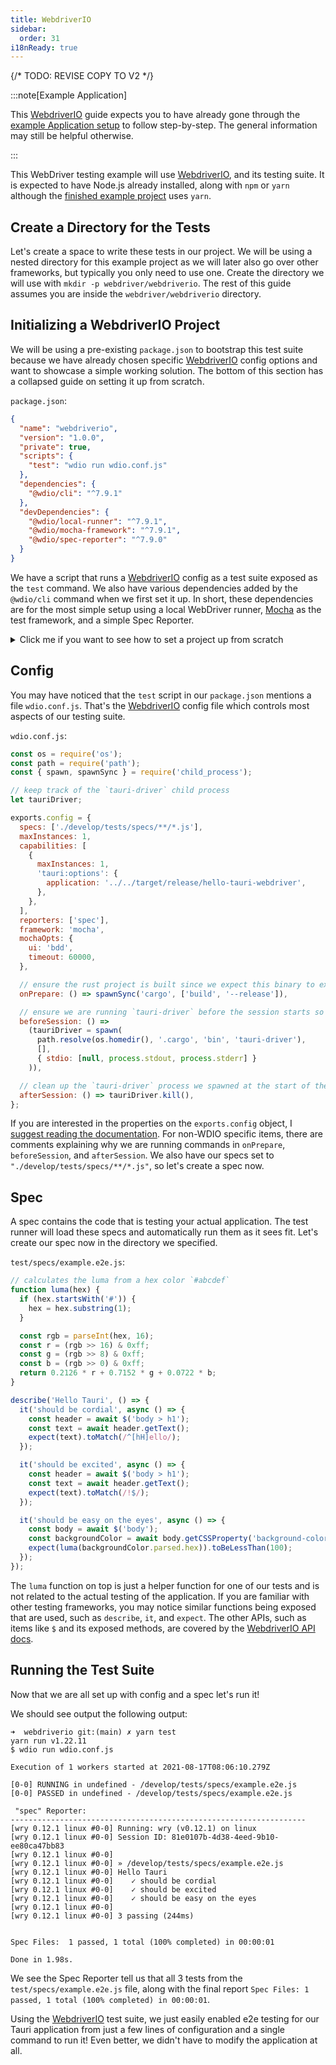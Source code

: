 ```yaml
---
title: WebdriverIO
sidebar:
  order: 31
i18nReady: true
---
```


{/* TODO: REVISE COPY TO V2 */}


:::note[Example Application]

This [WebdriverIO] guide expects you to have already gone through the [example Application setup] to follow
step-by-step. The general information may still be helpful otherwise.

:::

This WebDriver testing example will use [WebdriverIO], and its testing suite. It is expected to have Node.js already
installed, along with `npm` or `yarn` although the [finished example project] uses `yarn`.

## Create a Directory for the Tests

Let's create a space to write these tests in our project. We will be using a nested directory for
this example project as we will later also go over other frameworks, but typically you only need to use one. Create
the directory we will use with `mkdir -p webdriver/webdriverio`. The rest of this guide assumes you are inside the
`webdriver/webdriverio` directory.

## Initializing a WebdriverIO Project

We will be using a pre-existing `package.json` to bootstrap this test suite because we have already chosen specific
[WebdriverIO] config options and want to showcase a simple working solution. The bottom of this section has a collapsed
guide on setting it up from scratch.

`package.json`:

```json
{
  "name": "webdriverio",
  "version": "1.0.0",
  "private": true,
  "scripts": {
    "test": "wdio run wdio.conf.js"
  },
  "dependencies": {
    "@wdio/cli": "^7.9.1"
  },
  "devDependencies": {
    "@wdio/local-runner": "^7.9.1",
    "@wdio/mocha-framework": "^7.9.1",
    "@wdio/spec-reporter": "^7.9.0"
  }
}
```

We have a script that runs a [WebdriverIO] config as a test suite exposed as the `test` command. We also have various
dependencies added by the `@wdio/cli` command when we first set it up. In short, these dependencies are for
the most simple setup using a local WebDriver runner, [Mocha] as the test framework, and a simple Spec Reporter.

<details>
  <summary>Click me if you want to see how to set a project up from scratch</summary>

The CLI is interactive, and you may choose the tools to work with yourself. Note that you will likely diverge from
the rest of the guide, and you need to set up the differences yourself.

Let's add the [WebdriverIO] CLI to this npm project.

<CommandTabs npm="npm install @wdio/cli" yarn="yarn add @wdio/cli" />

To then run the interactive config command to set up a [WebdriverIO] test suite, you can then run:

<CommandTabs npm="npx wdio config" yarn="yarn wdio config" />

</details>

## Config

You may have noticed that the `test` script in our `package.json` mentions a file `wdio.conf.js`. That's the [WebdriverIO]
config file which controls most aspects of our testing suite.

`wdio.conf.js`:

```javascript
const os = require('os');
const path = require('path');
const { spawn, spawnSync } = require('child_process');

// keep track of the `tauri-driver` child process
let tauriDriver;

exports.config = {
  specs: ['./develop/tests/specs/**/*.js'],
  maxInstances: 1,
  capabilities: [
    {
      maxInstances: 1,
      'tauri:options': {
        application: '../../target/release/hello-tauri-webdriver',
      },
    },
  ],
  reporters: ['spec'],
  framework: 'mocha',
  mochaOpts: {
    ui: 'bdd',
    timeout: 60000,
  },

  // ensure the rust project is built since we expect this binary to exist for the webdriver sessions
  onPrepare: () => spawnSync('cargo', ['build', '--release']),

  // ensure we are running `tauri-driver` before the session starts so that we can proxy the webdriver requests
  beforeSession: () =>
    (tauriDriver = spawn(
      path.resolve(os.homedir(), '.cargo', 'bin', 'tauri-driver'),
      [],
      { stdio: [null, process.stdout, process.stderr] }
    )),

  // clean up the `tauri-driver` process we spawned at the start of the session
  afterSession: () => tauriDriver.kill(),
};
```

If you are interested in the properties on the `exports.config` object, I [suggest reading the documentation][webdriver documentation].
For non-WDIO specific items, there are comments explaining why we are running commands in `onPrepare`, `beforeSession`,
and `afterSession`. We also have our specs set to `"./develop/tests/specs/**/*.js"`, so let's create a spec now.

## Spec

A spec contains the code that is testing your actual application. The test runner will load these specs and automatically
run them as it sees fit. Let's create our spec now in the directory we specified.

`test/specs/example.e2e.js`:

```javascript
// calculates the luma from a hex color `#abcdef`
function luma(hex) {
  if (hex.startsWith('#')) {
    hex = hex.substring(1);
  }

  const rgb = parseInt(hex, 16);
  const r = (rgb >> 16) & 0xff;
  const g = (rgb >> 8) & 0xff;
  const b = (rgb >> 0) & 0xff;
  return 0.2126 * r + 0.7152 * g + 0.0722 * b;
}

describe('Hello Tauri', () => {
  it('should be cordial', async () => {
    const header = await $('body > h1');
    const text = await header.getText();
    expect(text).toMatch(/^[hH]ello/);
  });

  it('should be excited', async () => {
    const header = await $('body > h1');
    const text = await header.getText();
    expect(text).toMatch(/!$/);
  });

  it('should be easy on the eyes', async () => {
    const body = await $('body');
    const backgroundColor = await body.getCSSProperty('background-color');
    expect(luma(backgroundColor.parsed.hex)).toBeLessThan(100);
  });
});
```

The `luma` function on top is just a helper function for one of our tests and is not related to the actual testing of
the application. If you are familiar with other testing frameworks, you may notice similar functions being exposed that
are used, such as `describe`, `it`, and `expect`. The other APIs, such as items like `$` and its exposed methods, are
covered by the [WebdriverIO API docs].

## Running the Test Suite

Now that we are all set up with config and a spec let's run it!

<CommandTabs npm="npm test" yarn="yarn test" />

We should see output the following output:

```text
➜  webdriverio git:(main) ✗ yarn test
yarn run v1.22.11
$ wdio run wdio.conf.js

Execution of 1 workers started at 2021-08-17T08:06:10.279Z

[0-0] RUNNING in undefined - /develop/tests/specs/example.e2e.js
[0-0] PASSED in undefined - /develop/tests/specs/example.e2e.js

 "spec" Reporter:
------------------------------------------------------------------
[wry 0.12.1 linux #0-0] Running: wry (v0.12.1) on linux
[wry 0.12.1 linux #0-0] Session ID: 81e0107b-4d38-4eed-9b10-ee80ca47bb83
[wry 0.12.1 linux #0-0]
[wry 0.12.1 linux #0-0] » /develop/tests/specs/example.e2e.js
[wry 0.12.1 linux #0-0] Hello Tauri
[wry 0.12.1 linux #0-0]    ✓ should be cordial
[wry 0.12.1 linux #0-0]    ✓ should be excited
[wry 0.12.1 linux #0-0]    ✓ should be easy on the eyes
[wry 0.12.1 linux #0-0]
[wry 0.12.1 linux #0-0] 3 passing (244ms)


Spec Files:	 1 passed, 1 total (100% completed) in 00:00:01

Done in 1.98s.
```

We see the Spec Reporter tell us that all 3 tests from the `test/specs/example.e2e.js` file, along with the final report
`Spec Files: 1 passed, 1 total (100% completed) in 00:00:01`.

Using the [WebdriverIO] test suite, we just easily enabled e2e testing for our Tauri application from just a few lines
of configuration and a single command to run it! Even better, we didn't have to modify the application at all.

[example application setup]: /develop/tests/webdriver/example/
[webdriverio]: https://webdriver.io/
[finished example project]: https://github.com/chippers/hello_tauri
[mocha]: https://mochajs.org/
[webdriver documentation]: https://webdriver.io/docs/configurationfile
[webdriverio api docs]: https://webdriver.io/docs/api

